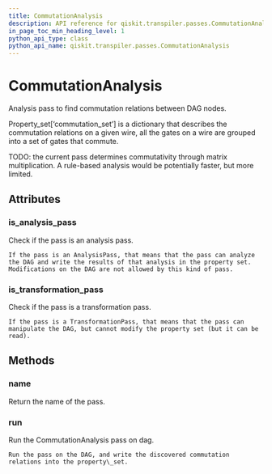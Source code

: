 ```yaml
---
title: CommutationAnalysis
description: API reference for qiskit.transpiler.passes.CommutationAnalysis
in_page_toc_min_heading_level: 1
python_api_type: class
python_api_name: qiskit.transpiler.passes.CommutationAnalysis
---
```


# CommutationAnalysis

<Class id="qiskit.transpiler.passes.CommutationAnalysis" github="https://github.com/qiskit/qiskit/tree/stable/0.14/qiskit/transpiler/passes/optimization/commutation_analysis.py" signature="CommutationAnalysis(*args, **kwargs)">
  Analysis pass to find commutation relations between DAG nodes.

  Property\_set\[‘commutation\_set’] is a dictionary that describes the commutation relations on a given wire, all the gates on a wire are grouped into a set of gates that commute.

  TODO: the current pass determines commutativity through matrix multiplication. A rule-based analysis would be potentially faster, but more limited.

  ## Attributes

  ### is\_analysis\_pass

  <Attribute id="qiskit.transpiler.passes.CommutationAnalysis.is_analysis_pass">
    Check if the pass is an analysis pass.

    If the pass is an AnalysisPass, that means that the pass can analyze the DAG and write the results of that analysis in the property set. Modifications on the DAG are not allowed by this kind of pass.
  </Attribute>

  ### is\_transformation\_pass

  <Attribute id="qiskit.transpiler.passes.CommutationAnalysis.is_transformation_pass">
    Check if the pass is a transformation pass.

    If the pass is a TransformationPass, that means that the pass can manipulate the DAG, but cannot modify the property set (but it can be read).
  </Attribute>

  ## Methods

  ### name

  <Function id="qiskit.transpiler.passes.CommutationAnalysis.name" signature="CommutationAnalysis.name()">
    Return the name of the pass.
  </Function>

  ### run

  <Function id="qiskit.transpiler.passes.CommutationAnalysis.run" signature="CommutationAnalysis.run(dag)">
    Run the CommutationAnalysis pass on dag.

    Run the pass on the DAG, and write the discovered commutation relations into the property\_set.
  </Function>
</Class>

